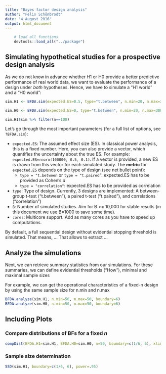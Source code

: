 ```yaml
---
title: "Bayes factor design analysis"
author: "Felix Schönbrodt"
date: "4 August 2016"
output: html_document
---
```


```r
	# load all functions
	devtools::load_all("../package")
```

## Simulating hypothetical studies for a prospective design analysis

As we do not know in advance whether H1 or H0 provide a better predictive performance of real world data, we want to evaluate the performance of a design under *both* hypotheses. Hence, we have to simulate a "H1 world" and a "H0 world":

```r
sim.H1 <- BFDA.sim(expected.ES=0.5, type="t.between", n.min=20, n.max=300, alternative="directional", boundary=Inf, B=1000, verbose=TRUE, cores=2)

sim.H0 <- BFDA.sim(expected.ES=0, type="t.between", n.min=20, n.max=300, alternative="undirected", boundary=Inf, B=1000, verbose=TRUE, cores=2)

sim.H1$sim %>% filter(n==100)
```

Let's go through the most important parameters (for a full list of options, see `?BFDA.sim`):

- `expected.ES`: The assumed effect size (ES). In classical power analysis, this is a fixed number. Here, you can also provide a vector, which quantifies the uncertainty about the true ES. For example: `expected.ES=rnorm(100000, 0.5, 0.1)`. If a vector is provided, a new ES is drawn from this vector for each simulated study. The **metric** for `expected.ES` depends on the type of design (see net bullet point):
	- `type = "t.between` or `type = "t.paired`": expected.ES has to be provided as Cohen's *d*
	- `type = "correlation"`: expected.ES has to be provided as correlation
- `type`: Type of design. Currently, 3 designs are implemented: A between-group t-test ("t.between"), a paired t-test ("t.paired"), and correlations ("correlation")
- `B`: Number of simulated studies. Aim for B >= 10,000 for stable results (in this document we use B=1000 to save some time).
- `cores`: Multicore support. Add as many cores as you have to speed up computations.

By default, a full sequential design without evidential stopping threshold is simulated. That means, ...
That allows to extract ...

## Analyze the simulations ##

Next, we can retrieve summary statistics from our simulations. For these summaries, we can define evidential thresholds ("How"), minimal and maximal sample sizes

For example, we can get the operational characteristics of a fixed-n design by using the same sample size for n.min and n.max
```r
BFDA.analyze(sim.H1, n.min=50, n.max=50, boundary=6)
BFDA.analyze(sim.H0, n.min=50, n.max=50, boundary=6)
```


## Including Plots

### Compare distributions of BFs for a fixed *n*

```r
compDist(BFDA.H1=sim.H1, BFDA.H0=sim.H0, n=50, boundary=c(1/6, 6), xlim=c(1/11, 31))
```

### Sample size determination

```r
SSD(sim.H1, boundary=c(1/6, 6), power=.95)
```
